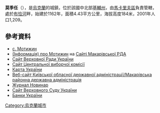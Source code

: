 {{coord|50|22|54|N|29|56|11|E|scale:30000|display=title}}

'''莫季任'''（{{lang-uk|Мотижин}}），是[[烏克蘭|烏克蘭]]的城鎮，位於該國中北部[[基輔州|基輔州]]，由[[馬卡里夫區|馬卡里夫區]]負責管轄，處於[[布恰河|布恰河]]畔，始建於1162年，面積4.43平方公里，海拔高度184米，2001年人口1,209。

==參考資料==
* [http://gska2.rada.gov.ua/pls/z7502/A005?rdat1=25.04.2008&rf7571=16057 с. Мотижин]{{dead link|date=2018年4月 |bot=InternetArchiveBot |fix-attempted=yes }}
* [http://adm-makariv.gov.ua/index.php?option=com_content&view=article&id=238 (Інформація) про Мотижин] на [https://web.archive.org/web/20150402000656/http://adm.makariv.org/ Сайті Макарівської РДА]
* [https://web.archive.org/web/20071223190549/http://portal.rada.gov.ua/ Сайт Верховної Ради України]
* [http://www.cvk.gov.ua Сайт Центральної виборчої комісії] {{Wayback|url=http://www.cvk.gov.ua/ |date=20101203204641 }}
* [http://maps.vlasenko.net/ Карта України] {{Wayback|url=http://maps.vlasenko.net/ |date=20160215103730 }}
* [http://wwww.kyiv-obl.gov.ua/viewradi.php3?m=26 Веб-сайт Київської обласної державної адміністрації/Макарівська районна державна адміністрація]{{dead link|date=2018年4月 |bot=InternetArchiveBot |fix-attempted=yes }}
* [https://web.archive.org/web/20081007205241/http://novynar.com.ua/dossiers/people/bezsmertniy/310129 Журнал Новинар]
* [https://web.archive.org/web/20100107074416/http://www.scourt.gov.ua/clients/vs.nsf/0/3FE5814907F64433C32570A600406E23 Сайт Верховного Суду України]
* [http://www.leongroup.com.ua/index.php?id=943&show=1011_2917 Банки України]{{dead link|date=2018年4月 |bot=InternetArchiveBot |fix-attempted=yes }}

{{Ukraine-geo-stub}}
[[Category:烏克蘭城市|Category:烏克蘭城市]]